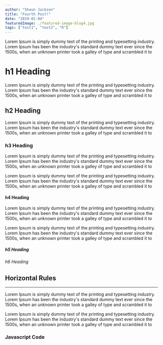 ```yaml
---
author: "Shaun Jackson"
title: "Fourth Post!"
date: "2019-01-04"
featuredImage: ./featured-image-blog4.jpg
tags: ["test1", "test2", "R"]
---
```


Lorem Ipsum is simply dummy text of the printing and typesetting industry. Lorem Ipsum has been the industry's standard dummy text ever since the 1500s, when an unknown printer took a galley of type and scrambled it to

# h1 Heading

Lorem Ipsum is simply dummy text of the printing and typesetting industry. Lorem Ipsum has been the industry's standard dummy text ever since the 1500s, when an unknown printer took a galley of type and scrambled it to

## h2 Heading

Lorem Ipsum is simply dummy text of the printing and typesetting industry. Lorem Ipsum has been the industry's standard dummy text ever since the 1500s, when an unknown printer took a galley of type and scrambled it to

<!--
<div id="gist90436059" class="gist">
    <div class="gist-file">
      <div class="gist-data">
        <div class="js-gist-file-update-container js-task-list-container file-box">
          <div id="file-syntax-text" class="file">
            <div itemprop="text" class="blob-wrapper data type-text">
              <table class="highlight tab-size js-file-line-container" data-tab-size="8">
                <tbody>
                  <tr>
                    <td id="file-syntax-text-L1" class="blob-num js-line-number" data-line-number="1"></td>
                    <td id="file-syntax-text-LC1" class="blob-code blob-code-inner js-file-line">&lt;operation&gt; [n]&gt; /dev/null [options]</td>
                  </tr>
                </tbody>
              </table>
            </div>
          </div>
        </div>
      </div>
      <div class="gist-meta">
        <a href="https://gist.github.com/weirdpattern/ce54fdb1e5621b5966e146026995b974/raw/30a0ad953a8d79c8bcbdd76343d86a9e4bbda311/syntax.text" style="float:right">view raw</a>
        <a href="https://gist.github.com/weirdpattern/ce54fdb1e5621b5966e146026995b974#file-syntax-text">syntax.text</a>
        hosted with ❤ by <a href="https://github.com">GitHub</a>
      </div>
    </div>
</div> -->

### h3 Heading

Lorem Ipsum is simply dummy text of the printing and typesetting industry. Lorem Ipsum has been the industry's standard dummy text ever since the 1500s, when an unknown printer took a galley of type and scrambled it to

Lorem Ipsum is simply dummy text of the printing and typesetting industry. Lorem Ipsum has been the industry's standard dummy text ever since the 1500s, when an unknown printer took a galley of type and scrambled it to

#### h4 Heading

Lorem Ipsum is simply dummy text of the printing and typesetting industry. Lorem Ipsum has been the industry's standard dummy text ever since the 1500s, when an unknown printer took a galley of type and scrambled it to

Lorem Ipsum is simply dummy text of the printing and typesetting industry. Lorem Ipsum has been the industry's standard dummy text ever since the 1500s, when an unknown printer took a galley of type and scrambled it to

##### h5 Heading

###### h6 Heading

## Horizontal Rules

---

Lorem Ipsum is simply dummy text of the printing and typesetting industry. Lorem Ipsum has been the industry's standard dummy text ever since the 1500s, when an unknown printer took a galley of type and scrambled it to

Lorem Ipsum is simply dummy text of the printing and typesetting industry. Lorem Ipsum has been the industry's standard dummy text ever since the 1500s, when an unknown printer took a galley of type and scrambled it to

### Javascript Code
